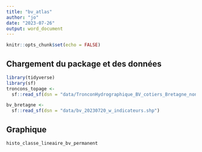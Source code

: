 ```yaml
---
title: "bv_atlas"
author: "jo"
date: "2023-07-26"
output: word_document
---
```


```r
knitr::opts_chunk$set(echo = FALSE)
```

## Chargement du package et des données

```r
library(tidyverse)
library(sf)
troncons_topage <- 
  sf::read_sf(dsn = "data/TronconHydrographique_BV_cotiers_Bretagne_non_aqueduc_strahler.shp")

bv_bretagne <- 
  sf::read_sf(dsn = "data/bv_20230720_w_indicateurs.shp")
```


## Graphique

```r
histo_classe_lineaire_bv_permanent
```

